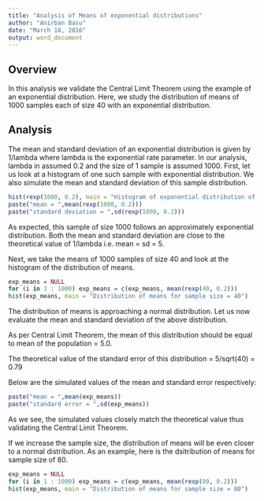 ```yaml
---
title: "Analysis of Means of exponential distributions"
author: "Anirban Basu"
date: "March 18, 2016"
output: word_document
---
```


## Overview

In this analysis we validate the Central Limit Theorem using the example of an exponential distribution. Here, we study the distribution of means of 1000 samples each of size 40 with an exponential distribution. 

## Analysis

The mean and standard deviation of an exponential distribution is given by 1/lambda where lambda is the exponential rate parameter. In our analysis, lambda in assumed 0.2 and the size of 1 sample is assumed 1000. First, let us look at a histogram of one such sample with exponential distribution. We also simulate the mean and standard deviation of this sample distribution. 

```r
hist(rexp(1000, 0.2), main = "Histogram of exponential distribution of n=1000")
paste("mean = ",mean(rexp(1000, 0.2)))
paste("standard deviation = ",sd(rexp(1000, 0.2)))
```

As expected, this sample of size 1000 follows an approximately exponential distribution. Both the mean and standard deviation are close to the theoretical value of 1/lambda i.e. mean = sd = 5. 

Next, we take the means of 1000 samples of size 40 and look at the histogram of the distribution of means.

```r
exp_means = NULL
for (i in 1 : 1000) exp_means = c(exp_means, mean(rexp(40, 0.2)))
hist(exp_means, main = "Distribution of means for sample size = 40")
```

The distribution of means is approaching a normal distribution. Let us now evaluate the mean and standard deviation of the above distribution.

As per Central Limit Theorem, the mean of this distribution should be equal to mean of the population = 5.0.

The theoretical value of the standard error of this distribution = 5/sqrt(40) = 0.79

Below are the simulated values of the mean and standard error respectively:
```r
paste("mean = ",mean(exp_means))
paste("standard error = ",sd(exp_means))
```

As we see, the simulated values closely match the theoretical value thus validating the Central Limit Theorem.

If we increase the sample size, the distribution of means will be even closer to a normal distribution. As an example, here is the dsitribution of means for sample size of 80.

```r
exp_means = NULL
for (i in 1 : 1000) exp_means = c(exp_means, mean(rexp(80, 0.2)))
hist(exp_means, main = "Distribution of means for sample size = 80")
```
